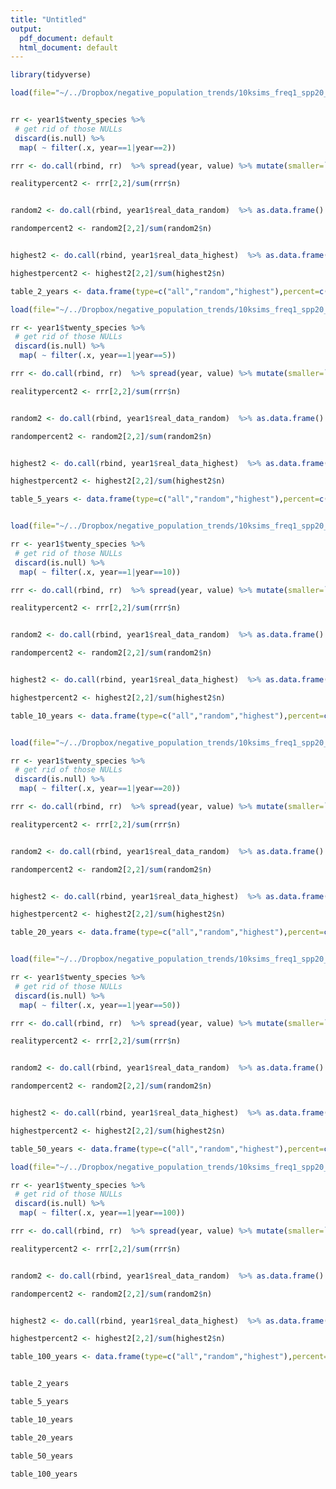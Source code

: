 ```yaml
---
title: "Untitled"
output:
  pdf_document: default
  html_document: default
---
```


```r
library(tidyverse)

load(file="~/../Dropbox/negative_population_trends/10ksims_freq1_spp20_numyears2.Rdata")


rr <- year1$twenty_species %>% 
 # get rid of those NULLs
 discard(is.null) %>%
  map( ~ filter(.x, year==1|year==2))

rrr <- do.call(rbind, rr)  %>% spread(year, value) %>% mutate(smaller=`1`>`2`) %>% group_by(smaller) %>% summarize(n=n())

realitypercent2 <- rrr[2,2]/sum(rrr$n)


random2 <- do.call(rbind, year1$real_data_random)  %>% as.data.frame() %>% mutate(smaller=V1 > V2) %>% group_by(smaller) %>% summarize(n=n())

randompercent2 <- random2[2,2]/sum(random2$n)


highest2 <- do.call(rbind, year1$real_data_highest)  %>% as.data.frame() %>% mutate(smaller=V1 > V2) %>% group_by(smaller) %>% summarize(n=n())

highestpercent2 <- highest2[2,2]/sum(highest2$n)

table_2_years <- data.frame(type=c("all","random","highest"),percent=c(realitypercent2$n, randompercent2$n, highestpercent2$n))

load(file="~/../Dropbox/negative_population_trends/10ksims_freq1_spp20_numyears5.Rdata")

rr <- year1$twenty_species %>% 
 # get rid of those NULLs
 discard(is.null) %>%
  map( ~ filter(.x, year==1|year==5))

rrr <- do.call(rbind, rr)  %>% spread(year, value) %>% mutate(smaller=`1`>`5`) %>% group_by(smaller) %>% summarize(n=n())

realitypercent2 <- rrr[2,2]/sum(rrr$n)


random2 <- do.call(rbind, year1$real_data_random)  %>% as.data.frame() %>% mutate(smaller=V1 > V5) %>% group_by(smaller) %>% summarize(n=n())

randompercent2 <- random2[2,2]/sum(random2$n)


highest2 <- do.call(rbind, year1$real_data_highest)  %>% as.data.frame() %>% mutate(smaller=V1 > V5) %>% group_by(smaller) %>% summarize(n=n())

highestpercent2 <- highest2[2,2]/sum(highest2$n)

table_5_years <- data.frame(type=c("all","random","highest"),percent=c(realitypercent2$n, randompercent2$n, highestpercent2$n))


load(file="~/../Dropbox/negative_population_trends/10ksims_freq1_spp20_numyears10.Rdata")

rr <- year1$twenty_species %>% 
 # get rid of those NULLs
 discard(is.null) %>%
  map( ~ filter(.x, year==1|year==10))

rrr <- do.call(rbind, rr)  %>% spread(year, value) %>% mutate(smaller=`1`>`10`) %>% group_by(smaller) %>% summarize(n=n())

realitypercent2 <- rrr[2,2]/sum(rrr$n)


random2 <- do.call(rbind, year1$real_data_random)  %>% as.data.frame() %>% mutate(smaller=V1 > V10) %>% group_by(smaller) %>% summarize(n=n())

randompercent2 <- random2[2,2]/sum(random2$n)


highest2 <- do.call(rbind, year1$real_data_highest)  %>% as.data.frame() %>% mutate(smaller=V1 > V10) %>% group_by(smaller) %>% summarize(n=n())

highestpercent2 <- highest2[2,2]/sum(highest2$n)

table_10_years <- data.frame(type=c("all","random","highest"),percent=c(realitypercent2$n, randompercent2$n, highestpercent2$n))


load(file="~/../Dropbox/negative_population_trends/10ksims_freq1_spp20_numyears20.Rdata")

rr <- year1$twenty_species %>% 
 # get rid of those NULLs
 discard(is.null) %>%
  map( ~ filter(.x, year==1|year==20))

rrr <- do.call(rbind, rr)  %>% spread(year, value) %>% mutate(smaller=`1`>`20`) %>% group_by(smaller) %>% summarize(n=n())

realitypercent2 <- rrr[2,2]/sum(rrr$n)


random2 <- do.call(rbind, year1$real_data_random)  %>% as.data.frame() %>% mutate(smaller=V1 > V20) %>% group_by(smaller) %>% summarize(n=n())

randompercent2 <- random2[2,2]/sum(random2$n)


highest2 <- do.call(rbind, year1$real_data_highest)  %>% as.data.frame() %>% mutate(smaller=V1 > V20) %>% group_by(smaller) %>% summarize(n=n())

highestpercent2 <- highest2[2,2]/sum(highest2$n)

table_20_years <- data.frame(type=c("all","random","highest"),percent=c(realitypercent2$n, randompercent2$n, highestpercent2$n))


load(file="~/../Dropbox/negative_population_trends/10ksims_freq1_spp20_numyears50.Rdata")

rr <- year1$twenty_species %>% 
 # get rid of those NULLs
 discard(is.null) %>%
  map( ~ filter(.x, year==1|year==50))

rrr <- do.call(rbind, rr)  %>% spread(year, value) %>% mutate(smaller=`1`>`50`) %>% group_by(smaller) %>% summarize(n=n())

realitypercent2 <- rrr[2,2]/sum(rrr$n)


random2 <- do.call(rbind, year1$real_data_random)  %>% as.data.frame() %>% mutate(smaller=V1 > V50) %>% group_by(smaller) %>% summarize(n=n())

randompercent2 <- random2[2,2]/sum(random2$n)


highest2 <- do.call(rbind, year1$real_data_highest)  %>% as.data.frame() %>% mutate(smaller=V1 > V50) %>% group_by(smaller) %>% summarize(n=n())

highestpercent2 <- highest2[2,2]/sum(highest2$n)

table_50_years <- data.frame(type=c("all","random","highest"),percent=c(realitypercent2$n, randompercent2$n, highestpercent2$n))

load(file="~/../Dropbox/negative_population_trends/10ksims_freq1_spp20_numyears100.Rdata")

rr <- year1$twenty_species %>% 
 # get rid of those NULLs
 discard(is.null) %>%
  map( ~ filter(.x, year==1|year==100))

rrr <- do.call(rbind, rr)  %>% spread(year, value) %>% mutate(smaller=`1`>`100`) %>% group_by(smaller) %>% summarize(n=n())

realitypercent2 <- rrr[2,2]/sum(rrr$n)


random2 <- do.call(rbind, year1$real_data_random)  %>% as.data.frame() %>% mutate(smaller=V1 > V100) %>% group_by(smaller) %>% summarize(n=n())

randompercent2 <- random2[2,2]/sum(random2$n)


highest2 <- do.call(rbind, year1$real_data_highest)  %>% as.data.frame() %>% mutate(smaller=V1 > V100) %>% group_by(smaller) %>% summarize(n=n())

highestpercent2 <- highest2[2,2]/sum(highest2$n)

table_100_years <- data.frame(type=c("all","random","highest"),percent=c(realitypercent2$n, randompercent2$n, highestpercent2$n))


table_2_years

table_5_years

table_10_years

table_20_years

table_50_years

table_100_years

````